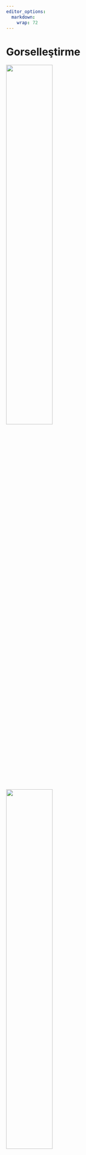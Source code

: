 ```yaml
---
editor_options: 
  markdown: 
    wrap: 72
---
```


# Gorselleştirme

<!-- https://statsandr.com/blog/descriptive-statistics-in-r/ -->

<!-- https://rpubs.com/williamsurles/298945 -->

<!-- https://rpubs.com/odenipinedo/introduction-to-data-visualization-with-ggplot2 -->

![](images\v1.PNG){width="50%"}

![](images\v2.PNG){width="50%"}

-   Grafikler bir **veri kümesini anlamamıza yardımcı olur ve örüntüyü
    yorumlayabilmek** önemli bir araçtır. Grafikler veriyi betimlemek
    amacıyla kullanılır.

-   Grafiklerin olabildiğince ayrıntı içermesine bunu yaparken de
    ayrıntıların ne kadarına yorumlayabileceğinize odaklanın.

-   Grafikleri sunarken editoryal kararlar gereklidir. Vurgulamak
    istediğiniz temel özellikleri vurgulayın. Gereksiz ayrıntıları
    ortadan kaldırın.

-   Grafik sistemleri

    -   **Base:** öğrenmesi en kolay olan

    -   **Grid:** diğer araçları geliştirmek için güçlü moduller

    -   **lattice:** gridler üzerine kurulu genel amaçlı grafikler

    -   **ggplot2:** grafiklerin grammeri

-   `tidyverse` paketi veri düzenlemeleri, görselleştirmeleri,
    modellemeleri kolay bir şekilde yapabilmemizi sağlayan, R'ın birçok
    paketini içinde bulunduran pakettir. Bu paketin içeriğinde veri
    görselleştirme amacıyla `ggplot2` paketi de yer almaktadır.

```r
# install.packages("tidyverse", repos="https://cran.rstudio.com")
library("tidyverse")
```

-   Grafikler oluşturulurken, genellikle birden fazla değişkene ilişkin
    gözlemlerin yer aldığı veri setleri kullanılır.

-   Grafiklerin kolay okunması adına `PISA_OGR_2018` veri setinden veri
    sayısının azaltılması amacıyla select() fonksiyonu ile bazı
    değişkenler seçilmiştir. Veri setinde sadece 9. ve 10. sınıflar
    filitrelenmiştir.

-   Faktor olan değişlenlerde `to_factor` fonksiyonu ile kaetgorik hale
    dönüştürülmüştür.

```r
library(tuev)
library(sjlabelled)
data(PISA_OGR_2018)
df1 <- PISA_OGR_2018 %>%
select(CINSIYET, SINIF,KITAPSAYISI, SES, Anne_Egitim, Baba_Egitim,Okuloncesi_yil,OKUL_TUR,OKUMA_ZEVK,
       OK_YETERLIK,ODOKUMA1) 
# kategorik değişkenlerin faktör olarak kaydı

library(labelled)

 
df1 <- df1 %>%  mutate(across(.cols=c(CINSIYET:KITAPSAYISI,
                      Anne_Egitim:OKUL_TUR), labelled::to_factor))

df1 <- df1 %>%  filter(SINIF == "SINIF 9" | SINIF == "SINIF 10")

```

## ggplot

-   Grafikleri iyi bilinen **ggplot2** paketi grafikleri üzerinden
    işleyeceğiz.

-   **ggplot2** paketindeki grafikler genellikle daha iyi bir görünüme
    sahiptir ancak daha gelişmiş kodlama becerileri gerektirir (daha
    fazla bilgi edinmek için "Graphics in R with ggplot2" makalesine
    bakın).

-   Grafiklerinizi yayınlamanız veya paylaşmanız gerekiyorsa, mümkünse
    **ggplot2** kullanmanızı öneririm, aksi takdirde varsayılan
    grafikler işinizi görecektir.

::: {.info data-latex=""}
İpucu: Yakın zamanda
[**esquisse**](https://dreamrs.github.io/esquisse/index.html)
eklentilerinden ggplot2 oluşturucusunu keşfettim. Kendiniz kodlamak
zorunda kalmadan **ggplot2** paketinden nasıl kolayca grafik
çizebileceğinizi görün.
:::

-   Bu sayfa görüntülenen tüm grafikler özelleştirilebilir. Örneğin,
    başlığı, x ve y ekseni etiketlerini, rengi vb. düzenlemek mümkündür.

```r
library(ggplot2)
ggplot(df1,aes(x=ODOKUMA1)) + geom_histogram()
```

-   **ggplot2** paketi, **lattice** paketi gibi verilerdeki birden çok
    değişkeni aynı grafik üzerinde göstermek ve veriler arasındaki çok
    düzeyli ilişkileri özetlemek amacıyla geliştirilmiştir.

-   Açılımı grafiğin grameri (grammer of graphics) şeklindedir.

-   **lattice** grafiklerindeki gibi grafikler nesneler olarak
    kaydedilmekte ve birden çok grafiği tek bir grafiğin üzerinde
    gösterebilmektedir.

-   **lattice** paketine göre en önemli farkı **katman** mantığıyla
    çalışmasıdır.

    -   Metin ekleme,
    -   renklendirme,
    -   açıklama kutucukları vb... özelleştirmeler toplama **(+)**
        işareti ile kodlara eklenebilmektedir.

-   **ggplot2** paketnde Temel Fonksiyonların Kullanımı aşağıdaki
    şekildedir.

    ```         
    -   **qplot()** ve **ggplot()** fonksiyonları
    -   **qplot()**, hızlı grafik (quick plot) çizimi anlamına gelmektedir.

      -   **qplot(x, y, data, geom)** veya

      -   **ggplot(x, y, data, geom)** veya

      -   **ggplot( data, aes(x, y)) + geom.grafikismi()**
    ```

-   **aes()** her bir değişkenin alacağı rolü belirlemede kullanılır.

-   **geom()** argümanı çizilecek grafiği türünü belirlemek için
    kullanılmaktadır. Geometrik nesneler (geometric objects) olarak
    adlandırılmaktadır.

-   Örneğin **yoğunluk grafiği** çizilmek istendiğinde;

    -   **ggplot(x, y, data, geom="density")** veya

    -   **ggplot( data, aes(x, y)) + geom.density()**

-   ggplot2 paketinde yer alan tüm grafikler aşağıda listelenmiştir.

```r
library(ggplot2)
ls(pattern = '^geom_', env = as.environment('package:ggplot2'))
```

## Histogram

-   Aşağıdaki kod sadece ilk katmanı oluşturur.

```r
grafik_1 <- ggplot(df1, aes(x=ODOKUMA1))
grafik_1 
```

### Katman eklenmesi

```r
grafik_1 + geom_histogram()
```

### Yüzey eklenmesi

```r
grafik_1 +
  geom_histogram()  +
  facet_wrap(~CINSIYET, nrow=2)
```

```r
grafik_1 + 
  geom_histogram() +
   facet_wrap(~SINIF, nrow=2)
```

-   **facet_grid** fonksiyonu ise hem tek hem de iki değişkenin
    panellerde gösterimi için

    -   **facet_grid(satırdeğişkeni\~sütundeğişkeni)**

    -   **facet_grid(satırdeğişkeni\~.)** veya

    -   **facet_grid(.\~sütundeğişkeni)**

-   Yüzeyde kategorik değişkenlerin düzeylerini görebilmek için
    **factor** değişken olarak tanımlamak gerekir.

```r
 ggplot(df1, aes(x=ODOKUMA1)) +
  geom_histogram()+
  facet_grid(SINIF~CINSIYET)
```

-   Yüzeylerin sütunda oluşturulması

```r
ggplot(df1,aes(x=ODOKUMA1))+
  geom_histogram()+
  facet_grid(.~CINSIYET)
```

-   Yüzeylerin satırlarda oluşturulması

```r
ggplot(df1,aes(x=ODOKUMA1))+
  geom_histogram()+
  facet_grid(CINSIYET~.)
```

```r
ggplot(df1,aes(x=ODOKUMA1))+
  geom_histogram()+
  facet_grid(.~SINIF)
```

```r
ggplot(df1,aes(x=ODOKUMA1))+
  geom_histogram()+
  facet_grid(SINIF~.)
```

### gruplama değişkenleri

-   Renklendirme, sembol şekli, sembol büyüklüğü ve çizgi türü
    belirleyen fonksiyonlar yardımıyla gruplama yapılmaktadır.

#### color ile gruplandırma

-   Açıklama kutucukları otomatik çıkar!

```r
p1 <- ggplot(
      df1 %>% 
      group_by(SINIF,CINSIYET) %>%
      mutate(ort=mean(ODOKUMA1)) %>% ungroup(),
     aes(x=SINIF, y=ort, color=CINSIYET )) +
  geom_point() +  
  xlab("Sınıf Düzeyi")+
  ylab("Ortalama Puan") 

p1
```

-   Yüzey eklenmiş garfiklerde de gruplama değişkeni kullanılabilir.

```r
ggplot(df1,aes(x=ODOKUMA1,y=OK_YETERLIK,color=CINSIYET)) +
  geom_point()+
  facet_grid(.~SINIF)	

```

## Grafik nesnesi

-   Oluşturulan grafik **p** nesnesine atanmıştır. **p** nesnesine **+**
    ile katmanlar eklenebilir.
-   Kategorik degişkenler eksen değerlerini belirler.

```r
p <- ggplot(mtcars, aes(cyl, mpg)) +
  geom_point()
p
```

-   cyl değişkenin sadece 4,6 ve 8 değerlerini eksende belirtmek için
    factor olarak tanımlamak gerekir.

```r
ggplot(mtcars, aes(factor(cyl), mpg)) +
  geom_point()
```

-   Grafikler üç bölümden oluşur

![](images/v3.PNG)

## **AESTHETICS**

```         
-   fill
-   color
-   size
-   shape
-   alpha
-   linetype
-   labels
```

### **color** parametresi

```r

ggplot(df1, aes(CINSIYET, OK_YETERLIK)) +
  geom_point(color = "blue")
```

### **size** ve **shape** parametresi

-   her iki parametrenin de olağan değeri 1 dir.

```r
ggplot(df1, aes(CINSIYET, OK_YETERLIK)) +
  geom_point(color = "blue",size=5,shape="a")
```

-   color argümanı ile renklendirme

```r


ggplot(df1, aes(CINSIYET, OK_YETERLIK, color = SINIF)) +
  geom_point()

```

-   Üstüse gelen noktalar için **position**

-   identity

-   dodge

-   stack

-   fill

-   jitter

-   jitterdodge

-   nudge

```r

ggplot(df1, aes(CINSIYET, OK_YETERLIK, color = SINIF)) +
  geom_point()

```

```r

ggplot(df1, aes(CINSIYET, OK_YETERLIK, color = SINIF)) +
  geom_point(position = "jitter")

```

### **size** parametresi

-   parametreler için veri setinden bir değişken değeri seçilebilir.

```r
ggplot(df1, aes(CINSIYET, OK_YETERLIK, size = SINIF)) +
  geom_point()
```

-   **size** parametresi üst üste binen noktaları kaydırarak ayırma

```r
ggplot(df1, aes(CINSIYET, OK_YETERLIK, size = SINIF)) +
  geom_point(position = "jitter")
```

## Katmanlar

![](images/v4.PNG)

### alpha

-   Şeffaflık düzeyi için **alpa**

```r
ggplot(df1, aes(ODOKUMA1, OK_YETERLIK, color = SINIF)) +
  geom_point(alpha = 0.4)
```

-   Katmanları nesneye ekleme **grafik1** adlı nesneye istenilen
    katmanlar eklenebilir.

```r
grafik1 <- ggplot(df1, aes(ODOKUMA1, OK_YETERLIK, color = SINIF))
grafik1 +geom_point(alpha = 1.2)
```

**grafik1** adlı nesneye CINSIYET değişkenine göre şekil ekleme

```r
grafik1 +geom_point(aes(shape=CINSIYET))
```

### **text**

Değişken adları **text** komutu ile veri sembolü olarak eklenebilir.
Gösterim amacıyla **df** veri setinin sadece ilk 10 satırı
kullanılmıştır.

```r

ggplot(df1[1:10,], aes(ODOKUMA1, OK_YETERLIK))+
         geom_text(aes(label = CINSIYET))
```

### Scale

Scale fonksiyonları - scale_x() - scale_y() - scale_color() -
scale_fill() - scale_shape() - scale_linetype() - scale_size() -
scale_x_continuous() - scale_y() - scale_color_discrete() -
scale_fill() - scale_shape() - scale_linetype() - scale_size()

```r
ggplot(df1, aes(x = ODOKUMA1,y = OK_YETERLIK, color = CINSIYET)) +
geom_point(position = "jitter") +
scale_x_continuous("Okuma Puanları") +
scale_color_discrete("Cinsiyet")
```

### \*limits

```r
ggplot(df1, aes(x = ODOKUMA1,
y = OK_YETERLIK,
color = CINSIYET)) +
geom_point(position = "jitter") +
scale_x_continuous("Okuma Puanları",limits = c(100,900)) +
scale_color_discrete("Cinsiyet")

```

### \*breaks

```r
ggplot(df1, aes(x = ODOKUMA1,
y = OK_YETERLIK,
color = CINSIYET)) +
geom_point(position = "jitter") +
scale_x_continuous("Okuma Puanları",limits = c(100,900),
         breaks=seq(100,900,100)) +
scale_color_discrete("Cinsiyet")
```

### expand

```r
ggplot(df1, aes(x = ODOKUMA1,
y = OK_YETERLIK,
color = CINSIYET)) +
geom_point(position = "jitter") +
scale_x_continuous("Okuma Puanları",limits = c(100,900),
                   breaks=seq(100,900,100),
                   expand=c(0,0)) +
scale_color_discrete("Cinsiyet")
```

### labs

```r
ggplot(df1, aes(x = ODOKUMA1,
y = OK_YETERLIK,
color = CINSIYET)) +
geom_point(position = "jitter") +
  labs(x = "\nBasari Puanları",
       y = "\nYeterlik Puanları",
       color = "Grup")

```

## Bar Grafiği

```r

ggplot(df1, aes(CINSIYET, fill = SINIF)) +   geom_bar() +
  labs(x = "Cinsiyet",
       y = "Frekans")
```

## scale_fill

```r
ggplot(df1, aes(CINSIYET, fill = SINIF)) +
  geom_bar() +
   labs(x = "Cinsiyet",
       y = "Frekans") +
  scale_fill_manual("CINSIYET", values = c("red","blue","orange","green",
                                           "darkblue","purple"))
```

## Bar Grafikleri

```r

ggplot(data = PISA_OGR_2018, mapping = aes(x = CINSIYET)) +
  geom_bar()
```

```r
# df2 <- mutate(df2, Cinsiyet = factor(
#   CINSIYET,
#   c(1, 2),
#   c("kiz", "erkek")
# ))

ggplot(data = df1, mapping = aes(x = CINSIYET)) +
  geom_bar()
```

```r
ggplot(data = df1, mapping = aes(x = CINSIYET)) + 
  geom_bar(aes(y = (..count..)/sum(..count..))) + 
  scale_y_continuous(name = "Yüzde", labels=scales::percent) 
```

## Kaynaklar

-   [ggplot2: elegant graphics for data
    analysis](https://ggplot2-book.org/) by Hadley Wickham, Danielle
    Navarro, and Thomas Lin Pedersen

-   [Fundamentals of Data
    Visualization](https://clauswilke.com/dataviz/) by Claus O. Wilke

-   [Data Visualization: A practical introduction](https://socviz.co/)
    by Kieran Healy

<!-- -->

-   `r emo::ji('confused')`

-   `r emo::ji('happy')`
